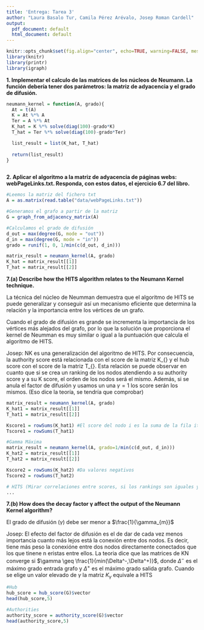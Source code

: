 ```yaml
---
title: 'Entrega: Tarea 3'
author: "Laura Basalo Tur, Camila Pérez Arévalo, Josep Roman Cardell"
output:
  pdf_document: default
  html_document: default
---
```



```r
knitr::opts_chunk$set(fig.align="center", echo=TRUE, warning=FALSE, message=FALSE,autodep = TRUE,cache=TRUE)
library(knitr)
library(printr)
library(igraph)
```

**1. Implementar el calculo de las matrices de los núcleos de Neumann. La función debería tener dos parámetros: la matriz de adyacencia y el grado de difusión.**



```r

neumann_kernel = function(A, grado){
  At = t(A)
  K = At %*% A
  Ter = A %*% At
  K_hat = K %*% solve(diag(100)-grado*K)
  T_hat = Ter %*% solve(diag(100)-grado*Ter)

  list_result = list(K_hat, T_hat)
  
  return(list_result)
}



```

**2. Aplicar el algoritmo a la matriz de adyacencia de páginas webs: webPageLinks.txt. Responda, con estos datos, el ejercicio 6.7 del libro.**

```r
#Leemos la matriz del fichero txt
A = as.matrix(read.table("data/webPageLinks.txt"))

#Generamos el grafo a partir de la matriz
G = graph_from_adjacency_matrix(A)

#Calculamos el grado de difusión
d_out = max(degree(G, mode = "out"))
d_in = max(degree(G, mode = "in"))
grado = runif(1, 0, 1/min(c(d_out, d_in)))

matrix_result = neumann_kernel(A, grado)
K_hat = matrix_result[[1]]
T_hat = matrix_result[[2]]
```


**7.(a) Describe how the HITS algorithm relates to the Neumann Kernel technique.**

La técnica del núcleo de Neumman demuestra que el algoritmo de HITS se puede generalizar y conseguir así un mecanismo eficiente que determina la relación y la importancia entre los vértices de un grafo. 

Cuando el grado de difusión es grande se incrementa la importancia de los vértices más alejados del grafo, por lo que la solución que proporciona el kernel de Neumman  es muy similar o igual a la puntuación que calcula el algoritmo de HITS. 

Josep: NK es una generalización del algoritmo de HITS. Por consecuencia, la authority score está relacionada con el score de la matriz K_{\gamma} y el hub score con el score de la matriz T_{\gamma}. Esta relación se puede observar en cuanto que si se crea un ranking de los nodos atendiendo a su authority score y a su K score, el orden de los nodos será el mismo. Además, si se anula el factor de difusión y usamos un una $\gamma = 1$ los score serán los mismos. (Eso dice la teoría, se tendría que comprobar) 

```r
matrix_result = neumann_kernel(A, grado)
K_hat1 = matrix_result[[1]]
T_hat1 = matrix_result[[2]]

Kscore1 = rowSums(K_hat1) #El score del nodo i es la suma de la fila ith.
Tscore1 = rowSums(T_hat1) 

#Gamma Máxima
matrix_result = neumann_kernel(A, grado=1/min(c(d_out, d_in)))
K_hat2 = matrix_result[[1]]
T_hat2 = matrix_result[[2]]

Kscore2 = rowSums(K_hat2) #Da valores negativos
Tscore2 = rowSums(T_hat2) 

# HITS (Mirar correlaciones entre scores, si los rankings son iguales y si ambas puntuaciones convergen con gammas elevada)
...
```


**7.(b) How does the decay factor γ affect the output of the Neumann Kernel algorithm?**

El grado de difusión ($\gamma$) debe ser menor a $\frac{1}{\gamma_{m}}$

Josep: El efecto del factor de difusión es el de dar de cada vez menos importancia cuanto más lejos está la conexión entre dos nodos. Es decir, tiene más peso la conexióne entre dos nodos directamente conectados que los que tinene n eristas entre ellos.    La teoria dice que las matrices de KN converge si $\gamma \geq \frac{1}{min(\Delta^-,\Delta^+)}$, donde $\Delta^-$ es el máximo grado entrada grafo y $\Delta^+$ es el máximo grado salida grafo. Cuando se elige un valor elevado de $\gamma$ la matriz $K_{\gamma}$ equivale a HITS


```r
#Hub
hub_score = hub_score(G)$vector
head(hub_score,5)

#Authorities
authority_score = authority_score(G)$vector
head(authority_score,5)

```


